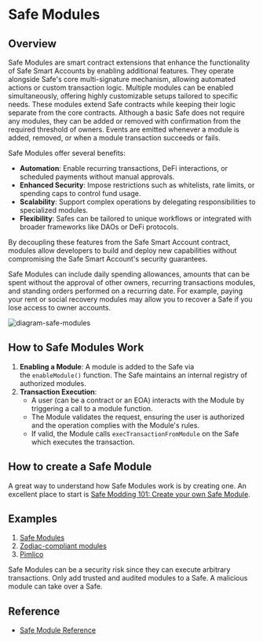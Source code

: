 

# Safe Modules

## Overview

Safe Modules are smart contract extensions that enhance the functionality of Safe Smart Accounts by enabling additional features. They operate alongside Safe's core multi-signature mechanism, allowing automated actions or custom transaction logic. Multiple modules can be enabled simultaneously, offering highly customizable setups tailored to specific needs. These modules extend Safe contracts while keeping their logic separate from the core contracts. Although a basic Safe does not require any modules, they can be added or removed with confirmation from the required threshold of owners. Events are emitted whenever a module is added, removed, or when a module transaction succeeds or fails.

Safe Modules offer several benefits:

- **Automation**: Enable recurring transactions, DeFi interactions, or scheduled payments without manual approvals.
- **Enhanced Security**: Impose restrictions such as whitelists, rate limits, or spending caps to control fund usage.
- **Scalability**: Support complex operations by delegating responsibilities to specialized modules.
- **Flexibility**: Safes can be tailored to unique workflows or integrated with broader frameworks like DAOs or DeFi protocols.

By decoupling these features from the Safe Smart Account contract, modules allow developers to build and deploy new capabilities without compromising the Safe Smart Account's security guarantees.

Safe Modules can include daily spending allowances, amounts that can be spent without the approval of other owners, recurring transactions modules, and standing orders performed on a recurring date. For example, paying your rent or social recovery modules may allow you to recover a Safe if you lose access to owner accounts.

![diagram-safe-modules](../../assets/diagram-safe-modules.png)

## How to Safe Modules Work

1. **Enabling a Module**: A module is added to the Safe via the `enableModule()` function. The Safe maintains an internal registry of authorized modules.
2. **Transaction Execution**:
    - A user (can be a contract or an EOA) interacts with the Module by triggering a call to a module function.
    - The Module validates the request, ensuring the user is authorized and the operation complies with the Module's rules.
    - If valid, the Module calls `execTransactionFromModule` on the Safe which executes the transaction.

## How to create a Safe Module

A great way to understand how Safe Modules work is by creating one. An excellent place to start is [Safe Modding 101: Create your own Safe Module](https://www.youTube.com/watch?v=nmDYc9PlAic).

<YouTube embedId='nmDYc9PlAic' />

## Examples

1. [Safe Modules](https://github.com/safe-global/safe-modules)
2. [Zodiac-compliant modules](https://www.zodiac.wiki/documentation)
3. [Pimlico](https://docs.pimlico.io/permissionless/how-to/accounts/use-safe-account)

<Callout type='error' emoji='‼️'>
  Safe Modules can be a security risk since they can execute arbitrary
  transactions. Only add trusted and audited modules to a Safe. A malicious
  module can take over a Safe.
</Callout>

## Reference

- [Safe Module Reference](/reference-smart-account/modules/enableModule)